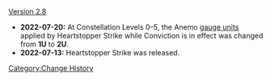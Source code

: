 [[Version 2.8]]
* '''2022-07-20:''' At Constellation Levels 0–5, the Anemo [[gauge unit]]s applied by Heartstopper Strike while Conviction is in effect was changed from '''1U''' to '''2U'''.
* '''2022-07-13:''' Heartstopper Strike was released.
<noinclude>[[Category:Change History]]</noinclude>